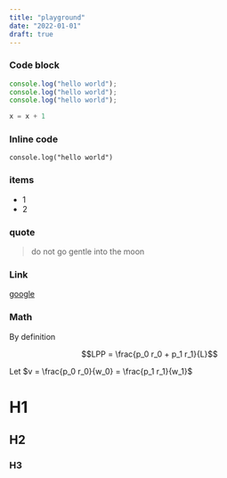 ```yaml
---
title: "playground"
date: "2022-01-01"
draft: true
---
```


### Code block

```js
console.log("hello world");
console.log("hello world");
console.log("hello world");
```

```python
x = x + 1
```

### Inline code

`console.log("hello world")`

### items

- 1
- 2

### quote

> do not go gentle into the moon

### Link

[google](https://google.com)

### Math

By definition

$$LPP = \frac{p_0 r_0 + p_1 r_1}{L}$$

Let $v = \frac{p_0 r_0}{w_0} = \frac{p_1 r_1}{w_1}$

# H1

## H2

### H3
